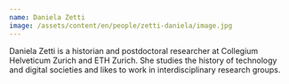 ```yaml
---
name: Daniela Zetti
image: /assets/content/en/people/zetti-daniela/image.jpg
---
```

Daniela Zetti is a historian and postdoctoral researcher at Collegium Helveticum Zurich and ETH Zurich. She studies the history of technology and digital societies and likes to work in interdisciplinary research groups.
